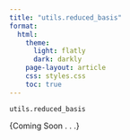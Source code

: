 ```yaml
---
title: "utils.reduced_basis"
format:
  html:
    theme:
      light: flatly
      dark: darkly
    page-layout: article
    css: styles.css
    toc: true
---
```


`utils.reduced_basis`

{Coming Soon . . .}

